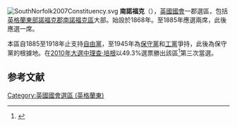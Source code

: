 [[File:SouthNorfolk2007Constituency.svg|right]]
'''南諾福克'''（{{lang-en|South Norfolk}}），[[英國|英國]][[英國國會|國會]]一郡選區，包括[[英格蘭|英格蘭]][[英格蘭東|東部]][[諾福克郡|諾福克郡]][[南諾福克區|南諾福克區]]大部。始設於1868年。至1885年應選兩席，此後應選一席。

本區自1885至1918年止支持[[英國自由黨|自由黨]]，至1945年為[[保守黨_(英國)|保守黨]]和[[工黨_(英國)|工黨]]爭持，此後為保守黨的根據地。在[[2010年英國大選|2010年大選中]][[理查·培根|理查·培根]]以49.3%選票勝出該區<ref name="">{{cite news
|publisher=[[英國廣播公司|英國廣播公司]]
|date=2010年5月7日
|title=Election 2010/Constituency/South Norfolk
|url=http://news.bbc.co.uk/1/shared/election2010/results/constituency/e16.stm
|accessdate=2010年6月11日
|archive-date=2017年8月23日
|archive-url=https://web.archive.org/web/20170823064201/http://news.bbc.co.uk/1/shared/election2010/results/constituency/e16.stm
|dead-url=no
}}</ref>第三次當選。
==参考文献==
<div class="references-small">
<references></references>
</div>

{{DEFAULTSORT:South Norfolk (UK Parliament constituency)}}
[[Category:英國國會選區_(英格蘭東)|Category:英國國會選區 (英格蘭東)]]
{{地理小作品}}